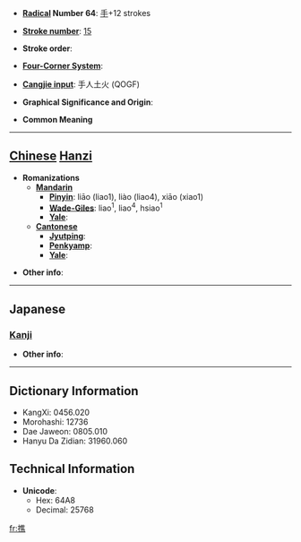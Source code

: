 * '''[[Wiktionary:Chinese radical index| Radical]] Number 64''': [[Wiktionary:Chinese radical index 手|手]]+12 strokes

* '''[[Wiktionary:Chinese total strokes index|Stroke number]]''': [[Wiktionary:Chinese total strokes index 15|15]]

* '''Stroke order''': 

* '''[[Wiktionary:Chinese four corner index|Four-Corner System]]''': 

* '''[[Wiktionary:Chinese Cangjie index|Cangjie input]]''': 手人土火 (QOGF)

* '''Graphical Significance and Origin''': 

* '''Common Meaning'''

----

== [[Chinese]] [[Hanzi]] ==

* '''Romanizations'''
** '''[[Mandarin]]'''
*** '''[[Pinyin]]''': liāo (liao1), liào (liao4), xiāo (xiao1)
*** '''[[Wade-Giles]]''': liao<sup>1</sup>, liao<sup>4</sup>, hsiao<sup>1</sup>
*** '''[[Yale]]''': 
** '''[[Cantonese]]'''
*** '''[[Jyutping]]''':
*** '''[[Penkyamp]]''': 
*** '''[[Yale]]''': 

* '''Other info''': 

----

==Japanese==
===[[Kanji]]===
{{kanji|on readings=[[しょう]] (shō), [[そう]] (sō), [[す]] (su)
|kun readings=[[えらぶ]] (erabu), [[とる]] (toru), [[ぬぐう]] (nuguu), [[おす]] (osu)
}}

* '''Other info''':  

----

== Dictionary Information ==

* KangXi: 0456.020
* Morohashi: 12736
* Dae Jaweon: 0805.010
* Hanyu Da Zidian: 31960.060

== Technical Information ==

* '''Unicode''':
** Hex: 64A8
** Decimal: 25768

[[fr:撨]]